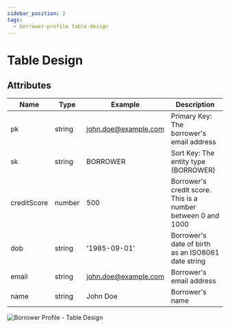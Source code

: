 ```yaml
---
sidebar_position: 2
tags:
  - borrower-profile table-design
---
```


# Table Design

## Attributes 

| Name        | Type   | Example              | Description                                                  |
|-------------|--------|----------------------|--------------------------------------------------------------|
| pk          | string | john.doe@example.com | Primary Key: The borrower's email address                    |
| sk          | string | BORROWER             | Sort Key: The entity type (BORROWER)                         |
| creditScore | number | 500                  | Borrower's credit score. This is a number between 0 and 1000 |
| dob         | string | '1985-09-01'         | Borrower's date of birth as an ISO8061 date string           |
| email       | string | john.doe@example.com | Borrower's email address                                     |
| name        | string | John Doe             | Borrower's name                                              |


![Borrower Profile - Table Design](/img/borrower/table-design-borrower-profile.png)